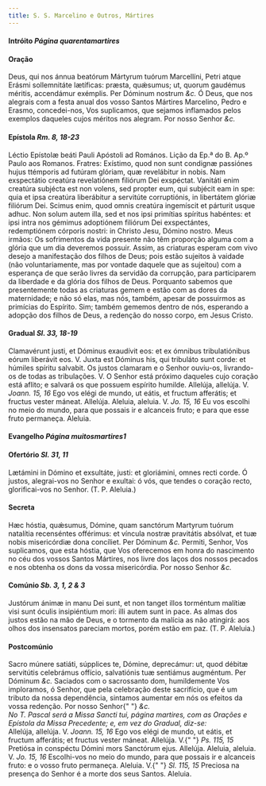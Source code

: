 ```yaml
---
title: S. S. Marcelino e Outros, Mártires
---
```


#### Intróito <em>Página quarentamartires</em>

#### Oração

<div class="grid grid-cols-2 gap-5">
  <span class="text-justify">
    Deus, qui nos ánnua beatórum Mártyrum tuórum Marcellíni, Petri atque Erásmi
    sollemnitáte lætíficas: præsta, quǽsumus; ut, quorum gaudémus méritis,
    accendámur exémplis. Per Dóminum nostrum <em>&c.</em>
  </span>
  <span class="text-justify">
    Ó Deus, que nos alegrais com a festa anual dos vosso Santos Mártires
    Marcelino, Pedro e Erasmo, concedei-nos, Vos suplicamos, que sejamos
    inflamados pelos exemplos daqueles cujos méritos nos alegram. Por nosso
    Senhor <em>&c.</em>
  </span>
</div>

#### Epístola <em>Rm. 8, 18-23</em>

<div class="grid grid-cols-2 gap-5">
  <span class="text-justify">
    Léctio Epístolæ beáti Pauli Apóstoli ad Romános.
  </span>
  <span class="text-justify">Lição da Ep.ª do B. Ap.º Paulo aos Romanos.</span>
  <span class="text-justify">
    Fratres: Exístimo, quod non sunt condignæ passiónes hujus ttémporis ad
    futúram glóriam, quæ revelábitur in nobis. Nam exspectátio creatúra
    revelatiónem filiórum Dei exspéctat. Vanitáti enim creatúra subjécta est non
    volens, sed propter eum, qui subjécit eam in spe: quia et ipsa creatúra
    liberábitur a servitúte corruptiónis, in libertátem glóriæ filiórum Dei.
    Scimus enim, quod omnis creatúra ingemíscit et párturit usque adhuc. Non
    solum autem illa, sed et nos ipsi primítias spíritus habéntes: et ipsi intra
    nos gémimus adoptiónem filiórum Dei exspectántes, redemptiónem córporis
    nostri: in Christo Jesu, Dómino nostro.
  </span>
  <span class="text-justify">
    Meus irmãos: Os sofrimentos da vida presente não têm proporção alguma com a
    glória que um dia deveremos possuir. Assim, as criaturas esperam com vivo
    desejo a manifestação dos filhos de Deus; pois estão sujeitos à vaidade (não
    voluntariamente, mas por vontade daquele que as sujeitou) com a esperança de
    que serão livres da servidão da corrupção, para participarem da liberdade e
    da glória dos filhos de Deus. Porquanto sabemos que presentemente todas as
    criaturas gemem e estão com as dores da maternidade; e não só elas, mas nós,
    também, apesar de possuirmos as primícias do Espírito. Sim; também gememos
    dentro de nós, esperando a adopção dos filhos de Deus, a redenção do nosso
    corpo, em Jesus Cristo.
  </span>
</div>

#### Gradual <em>Sl. 33, 18-19</em>

<div class="grid grid-cols-2 gap-5">
  <span class="text-justify">
    Clamavérunt justi, et Dóminus exaudívit eos: et ex ómnibus tribulatiónibus
    eórum liberávit eos. V. Juxta est Dóminus his, qui tribuláto sunt corde: et
    húmiles spíritu salvabit.
  </span>
  <span class="text-justify">
    Os justos clamaram e o Senhor ouviu-os, livrando-os de todas as tribulações.
    V. O Senhor está próximo daqueles cujo coração está aflito; e salvará os que
    possuem espírito humilde.
  </span>
  <span class="text-justify">
    Allelúja, allelúja. V. <em>Joann. 15, 16</em> Ego vos elégi de mundo, ut
    eátis, et fructum afferátis; et fructus vester máneat. Allelúja.
  </span>
  <span class="text-justify">
    Aleluia, aleluia. V. <em>Jo. 15, 16</em> Eu vos escolhi no meio do mundo,
    para que possais ir e alcanceis fruto; e para que esse fruto permaneça.
    Aleluia.
  </span>
</div>

#### Evangelho <em>Página muitosmartires1</em>

#### Ofertório <em>Sl. 31, 11</em>

<div class="grid grid-cols-2 gap-5">
  <span class="text-justify">
    Lætámini in Dómino et exsultáte, justi: et gloriámini, omnes recti corde.
  </span>
  <span class="text-justify">
    Ó justos, alegrai-vos no Senhor e exultai: ó vós, que tendes o coração
    recto, glorificai-vos no Senhor. (T. P. Aleluia.)
  </span>
</div>

#### Secreta

<div class="grid grid-cols-2 gap-5">
  <span class="text-justify">
    Hæc hóstia, quǽsumus, Dómine, quam sanctórum Martyrum tuórum natalítia
    recenséntes offérimus: et víncula nostræ pravitátis absólvat, et tuæ nobis
    misericórdiæ dona concíliet. Per Dóminum <em>&c.</em>
  </span>
  <span class="text-justify">
    Permiti, Senhor, Vos suplicamos, que esta hóstia, que Vos oferecemos em
    honra do nascimento no céu dos vossos Santos Mártires, nos livre dos laços
    dos nossos pecados e nos obtenha os dons da vossa misericórdia. Por nosso
    Senhor <em>&c.</em>
  </span>
</div>

#### Comúnio <em>Sb. 3, 1, 2 & 3</em>

<div class="grid grid-cols-2 gap-5">
  <span class="text-justify">
    Justórum ánimæ in manu Dei sunt, et non tanget illos torméntum malítiæ visi
    sunt óculis insipiéntium mori: illi autem sunt in pace.
  </span>
  <span class="text-justify">
    As almas dos justos estão na mão de Deus, e o tormento da malícia as não
    atingirá: aos olhos dos insensatos pareciam mortos, porém estão em paz. (T.
    P. Aleluia.)
  </span>
</div>

#### Postcomúnio

<div class="grid grid-cols-2 gap-5">
  <span class="text-justify">
    Sacro múnere satiáti, súpplices te, Dómine, deprecámur: ut, quod débitæ
    servitútis celebrámus offício, salvatiónis tuæ sentiámus augméntum. Per
    Dóminum <em>&c.</em>
  </span>
  <span class="text-justify">
    Saciados com o sacrossanto dom, humildemente Vos imploramos, ó Senhor, que
    pela celebração deste sacrifício, que é um tributo da nossa dependência,
    sintamos aumentar em nós os efeitos da vossa redenção. Por nosso Senhor{" "}
    <em>&c.</em>
  </span>
</div>

<em>
  No T. Pascal será a Missa Sancti tui, página martires, com as Orações e
  Epístola da Missa Precedente; e, em vez do Gradual, diz-se:
</em>

<div class="grid grid-cols-2 gap-5">
  <span class="text-justify">
    Allelúja, allelúja. V. <em>Joann. 15, 16</em> Ego vos elégi de mundo, ut
    eátis, et fructum afferátis; et fructus vester máneat. Allelúja. V.{" "}
    <em>Ps. 115, 15</em> Pretiósa in conspéctu Dómini mors Sanctórum ejus.
    Allelúja.
  </span>
  <span class="text-justify">
    Aleluia, aleluia. V. <em>Jo. 15, 16</em> Escolhi-vos no meio do mundo, para
    que possais ir e alcanceis fruto: e o vosso fruto permaneça. Aleluia. V.{" "}
    <em>Sl. 115, 15</em> Preciosa na presença do Senhor é a morte dos seus
    Santos. Aleluia.
  </span>
</div>
